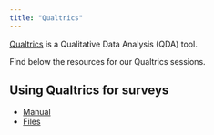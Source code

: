 ```yaml
---
title: "Qualtrics"
---
```


[Qualtrics](https://my.uq.edu.au/information-and-services/information-technology/software-and-web-apps/uq-software-catalogue/qualtrics) is a Qualitative Data Analysis (QDA) tool. 

Find below the resources for our Qualtrics sessions.

## Using Qualtrics for surveys

* [Manual](https://github.com/uqlibrary/technology-training-assets/raw/master/Qualtrics/Using_Qualtrics_for_Surveys_Training_Manual.pdf)
* [Files](https://github.com/uqlibrary/technology-training-assets/raw/master/Qualtrics/Qualtrics_Training_Exercise_Files.zip)
